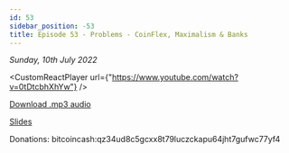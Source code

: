 ```yaml
---
id: 53
sidebar_position: -53
title: Episode 53 - Problems - CoinFlex, Maximalism & Banks
---
```



_Sunday, 10th July 2022_

<CustomReactPlayer
  url={"https://www.youtube.com/watch?v=0tDtcbhXhYw"} />

[Download .mp3 audio](https://drive.google.com/file/d/1sM41AzIQ2dITtvMrIl5sRUYJmhMn2ZFA/view?usp=sharing)

[Slides](https://docs.google.com/presentation/d/1sefLQ4mohzC4r4DF-BJYR7abn_rjLNTbjDRg_unRp5g/edit?usp=sharing)

Donations: bitcoincash:qz34ud8c5gcxx8t79luczckapu64jht7gufwc77yf4
